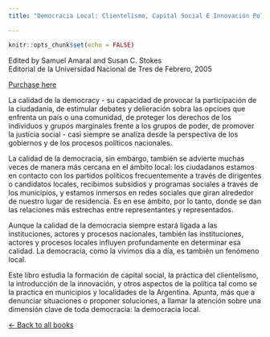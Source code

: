 ```yaml
---
title: "Democracia Local: Clientelismo, Capital Social E Innovación Política en la Argentina"

---
```

  
  
```r
knitr::opts_chunk$set(echo = FALSE)
```

Edited by Samuel Amaral and Susan C. Stokes <br/>
Editorial de la Universidad Nacional de Tres de Febrero, 2005

[Purchase here](https://www.amazon.com/Democracia-Local-Clientelismo-Innovacion-Argentina/dp/9871172079)


La calidad de la democracy - su capacidad de provocar la participación de la ciudadanía, de estimular debates y delieración sobra las opcioes que enfrenta un país o una comunidad, de proteger los derechos de los individuos y grupos marginales frente a los grupos de poder, de promover la justicia social - casi siempre se analiza desde la perspectiva de los gobiernos y de los procesos políticos nacionales.

La calidad de la democracia, sin embargo, también se advierte muchas veces de manera más cercana en el ámbito local: los ciudadanos estamos en contacto con los partidos políticos frecuentemente a través de dirigentes o candidatos locales, recibimos subsidios y programas sociales a través de los municipios, y estamos inmersos en redes sociales que giran alrededor de nuestro lugar de residencia. Es en ese ámbito, por lo tanto, donde se dan las relaciones más estrechas entre representantes y representados. 

Aunque la calidad de la democracia siempre estará ligada a las instituciones, actores y procesos nacionales, también las instituciones, actores y procesos locales influyen profundamente en determinar esa calidad. La democracia, como la vivimos día a día, es también un fenómeno local.

Este libro estudia la formación de capital social, la práctica del clientelismo, la introducción de la innovación, y otros aspectos de la política tal como se la practica en municipios y localidades de la Argentina. Apunta, más que a denunciar situaciones o proponer soluciones, a llamar la atención sobre una dimensión clave de toda democracia: la democracia local.


[&larr; Back to all books](books.html)